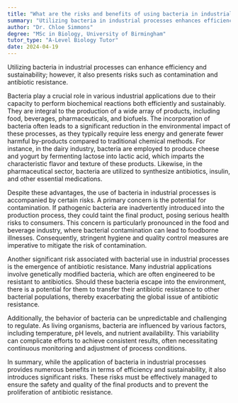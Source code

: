 ```yaml
---
title: "What are the risks and benefits of using bacteria in industrial processes?"
summary: "Utilizing bacteria in industrial processes enhances efficiency and sustainability but carries risks, including contamination and the potential development of antibiotic resistance."
author: "Dr. Chloe Simmons"
degree: "MSc in Biology, University of Birmingham"
tutor_type: "A-Level Biology Tutor"
date: 2024-04-19
---
```


Utilizing bacteria in industrial processes can enhance efficiency and sustainability; however, it also presents risks such as contamination and antibiotic resistance.

Bacteria play a crucial role in various industrial applications due to their capacity to perform biochemical reactions both efficiently and sustainably. They are integral to the production of a wide array of products, including food, beverages, pharmaceuticals, and biofuels. The incorporation of bacteria often leads to a significant reduction in the environmental impact of these processes, as they typically require less energy and generate fewer harmful by-products compared to traditional chemical methods. For instance, in the dairy industry, bacteria are employed to produce cheese and yogurt by fermenting lactose into lactic acid, which imparts the characteristic flavor and texture of these products. Likewise, in the pharmaceutical sector, bacteria are utilized to synthesize antibiotics, insulin, and other essential medications.

Despite these advantages, the use of bacteria in industrial processes is accompanied by certain risks. A primary concern is the potential for contamination. If pathogenic bacteria are inadvertently introduced into the production process, they could taint the final product, posing serious health risks to consumers. This concern is particularly pronounced in the food and beverage industry, where bacterial contamination can lead to foodborne illnesses. Consequently, stringent hygiene and quality control measures are imperative to mitigate the risk of contamination.

Another significant risk associated with bacterial use in industrial processes is the emergence of antibiotic resistance. Many industrial applications involve genetically modified bacteria, which are often engineered to be resistant to antibiotics. Should these bacteria escape into the environment, there is a potential for them to transfer their antibiotic resistance to other bacterial populations, thereby exacerbating the global issue of antibiotic resistance.

Additionally, the behavior of bacteria can be unpredictable and challenging to regulate. As living organisms, bacteria are influenced by various factors, including temperature, pH levels, and nutrient availability. This variability can complicate efforts to achieve consistent results, often necessitating continuous monitoring and adjustment of process conditions.

In summary, while the application of bacteria in industrial processes provides numerous benefits in terms of efficiency and sustainability, it also introduces significant risks. These risks must be effectively managed to ensure the safety and quality of the final products and to prevent the proliferation of antibiotic resistance.
    